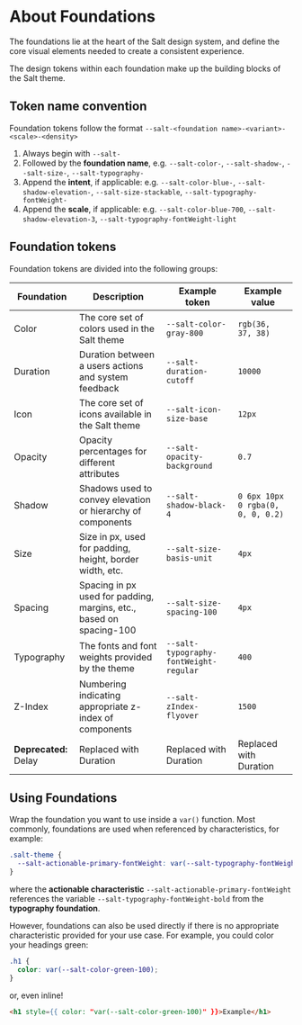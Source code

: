 
<Meta title="Theme/Foundations/About Foundations" />

# About Foundations

The foundations lie at the heart of the Salt design system, and define the core visual elements needed to create a consistent experience.

The design tokens within each foundation make up the building blocks of the Salt theme.

## Token name convention

Foundation tokens follow the format `--salt-<foundation name>-<variant>-<scale>-<density>`

1. Always begin with `--salt-`
2. Followed by the **foundation name**, e.g. `--salt-color-`, `--salt-shadow-`, `--salt-size-`, `--salt-typography-`
3. Append the **intent**, if applicable: e.g. `--salt-color-blue-`, `--salt-shadow-elevation-`, `--salt-size-stackable`, `--salt-typography-fontWeight-`
4. Append the **scale**, if applicable: e.g. `--salt-color-blue-700`, `--salt-shadow-elevation-3`, `--salt-typography-fontWeight-light`

## Foundation tokens

Foundation tokens are divided into the following groups:

| Foundation            | Description                                                         | Example token                          | Example value                     |
| --------------------- | ------------------------------------------------------------------- | -------------------------------------- | --------------------------------- |
| Color                 | The core set of colors used in the Salt theme                       | `--salt-color-gray-800`                | `rgb(36, 37, 38)`                 |
| Duration              | Duration between a users actions and system feedback                | `--salt-duration-cutoff`               | `10000`                           |
| Icon                  | The core set of icons available in the Salt theme                   | `--salt-icon-size-base`                | `12px`                            |
| Opacity               | Opacity percentages for different attributes                        | `--salt-opacity-background`            | `0.7`                             |
| Shadow                | Shadows used to convey elevation or hierarchy of components         | `--salt-shadow-black-4`                | `0 6px 10px 0 rgba(0, 0, 0, 0.2)` |
| Size                  | Size in px, used for padding, height, border width, etc.            | `--salt-size-basis-unit`               | `4px`                             |
| Spacing               | Spacing in px used for padding, margins, etc., based on spacing-100 | `--salt-size-spacing-100`              | `4px`                             |
| Typography            | The fonts and font weights provided by the theme                    | `--salt-typography-fontWeight-regular` | `400`                             |
| Z-Index               | Numbering indicating appropriate z-index of components              | `--salt-zIndex-flyover`                | `1500`                            |
| **Deprecated:** Delay | Replaced with Duration                                              | Replaced with Duration                 | Replaced with Duration            |

## Using Foundations

Wrap the foundation you want to use inside a `var()` function. Most commonly, foundations are used when referenced by characteristics, for example:

```css
.salt-theme {
  --salt-actionable-primary-fontWeight: var(--salt-typography-fontWeight-bold);
}
```

where the **actionable characteristic** `--salt-actionable-primary-fontWeight` references the variable `--salt-typography-fontWeight-bold` from the **typography foundation**.

However, foundations can also be used directly if there is no appropriate characteristic provided for your use case. For example, you could color your headings green:

```css
.h1 {
  color: var(--salt-color-green-100);
}
```

or, even inline!

```html
<h1 style={{ color: "var(--salt-color-green-100)" }}>Example</h1>
```
